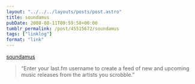 ```yaml
---
layout: "../../../layouts/posts/post.astro"
title: soundamus
pubDate: 2008-08-11T09:59:58+00:00
tumblr_permalink: /post/45515672/soundamus
tags: ["linklog"]
format: "link"
---
```


[soundamus][1]

> &ldquo;Enter your last.fm username to create a feed of new and upcoming music releases from the artists you scrobble.&rdquo;

[1]: http://www.soundamus.net/
